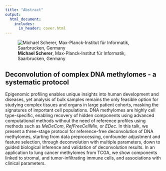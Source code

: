 ```yaml
---
title: "Abstract"
output:
  html_document:
    includes:
      in_header: cover.html
---
```

![**Michael Scherer**, Max-Planck-Institut für Informatik, Saarbrucken, Germany](pictures/Michael_Sherer.png)

## Deconvolution of complex DNA methylomes - a systematic protocol
  
Epigenomic profiling enables unique insights into human development and diseases, yet analysis of bulk samples remains the only feasible option for studying complex tissues and organs in large patient cohorts, masking the signatures of important cell populations. DNA methylomes are highly cell type-specific, enabling recovery of hidden components using advanced computational methods without the need of reference profiles using methods such as *MeDeCom*, *RefFreeCellMix*, or *EDec*. In this talk, we present a three-stage protocol for reference-free deconvolution of DNA methylomes, starting from data preprocessing, confounder adjustment and feature selection, through deconvolution with multiple parameters, down to guided biological inference and validation of deconvolution results. In an application to lung cancer methylomes from TCGA, we show components linked to stromal, and tumor-infiltrating immune cells, and associations with clinical parameters.

